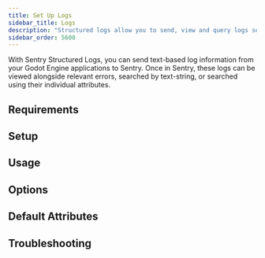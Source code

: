 ```yaml
---
title: Set Up Logs
sidebar_title: Logs
description: "Structured logs allow you to send, view and query logs sent from your applications within Sentry."
sidebar_order: 5600
---
```


With Sentry Structured Logs, you can send text-based log information from your Godot Engine applications to Sentry. Once in Sentry, these logs can be viewed alongside relevant errors, searched by text-string, or searched using their individual attributes.

## Requirements

<PlatformContent includePath="logs/requirements" />

## Setup

<PlatformContent includePath="logs/setup" />

## Usage

<PlatformContent includePath="logs/usage" />

## Options

<PlatformContent includePath="logs/options" />

## Default Attributes

<PlatformContent includePath="logs/default-attributes" />

## Troubleshooting

<PlatformContent includePath="logs/troubleshooting" />
